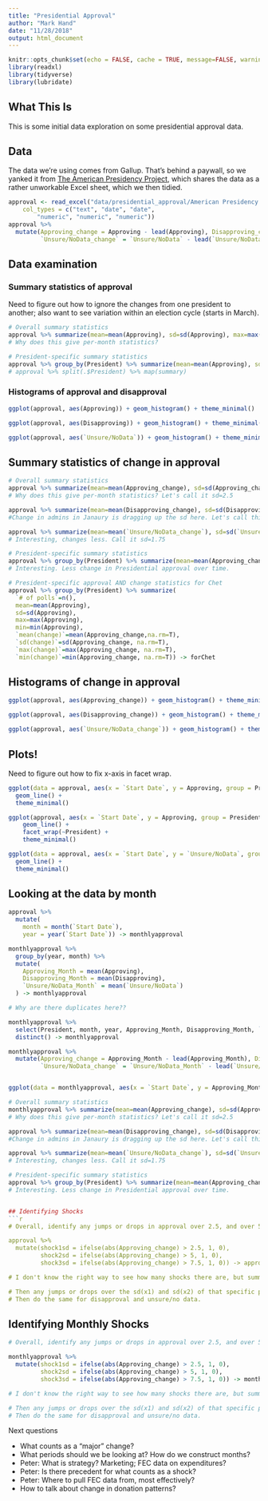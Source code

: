 ```yaml
---
title: "Presidential Approval"
author: "Mark Hand"
date: "11/28/2018"
output: html_document
---
```


```r
knitr::opts_chunk$set(echo = FALSE, cache = TRUE, message=FALSE, warning=FALSE)
library(readxl)
library(tidyverse)
library(lubridate)
```

## What This Is
This is some initial data exploration on some presidential approval data. 

## Data 
The data we're using comes from Gallup. That's behind a paywall, so we yanked it from [The American Presidency Project](https://www.presidency.ucsb.edu/statistics/data/presidential-job-approval), which shares the data as a rather unworkable Excel sheet, which we then tidied. 

```r
approval <- read_excel("data/presidential_approval/American Presidency Project - Approval Ratings for POTUS.xlsx", 
    col_types = c("text", "date", "date", 
        "numeric", "numeric", "numeric"))
approval %>% 
  mutate(Approving_change = Approving - lead(Approving), Disapproving_change = Disapproving - lead(Disapproving),
         `Unsure/NoData_change` = `Unsure/NoData` - lead(`Unsure/NoData`)) -> approval
```

## Data examination 

### Summary statistics of approval 
Need to figure out how to ignore the changes from one president to another; also want to see variation within an election cycle (starts in March). 

```r
# Overall summary statistics
approval %>% summarize(mean=mean(Approving), sd=sd(Approving), max=max(Approving), min=min(Approving))
# Why does this give per-month statistics? 

# President-specific summary statistics
approval %>% group_by(President) %>% summarize(mean=mean(Approving), sd=sd(Approving), max=max(Approving), min=min(Approving))
# approval %>% split(.$President) %>% map(summary)
```

### Histograms of approval and disapproval
```r
ggplot(approval, aes(Approving)) + geom_histogram() + theme_minimal()

ggplot(approval, aes(Disapproving)) + geom_histogram() + theme_minimal()

ggplot(approval, aes(`Unsure/NoData`)) + geom_histogram() + theme_minimal()

```

## Summary statistics of change in approval 
```r
# Overall summary statistics
approval %>% summarize(mean=mean(Approving_change), sd=sd(Approving_change), max=max(Approving_change), min=min(Approving_change))
# Why does this give per-month statistics? Let's call it sd=2.5

approval %>% summarize(mean=mean(Disapproving_change), sd=sd(Disapproving_change), max=max(Disapproving_change), min=min(Disapproving_change))
#Change in admins in Janaury is dragging up the sd here. Let's call this sd=2.75

approval %>% summarize(mean=mean(`Unsure/NoData_change`), sd=sd(`Unsure/NoData_change`), max=max(`Unsure/NoData_change`), min=min(`Unsure/NoData_change`))
# Interesting, changes less. Call it sd=1.75 

# President-specific summary statistics
approval %>% group_by(President) %>% summarize(mean=mean(Approving_change,na.rm=T), sd=sd(Approving_change, na.rm=T), max=max(Approving_change, na.rm=T), min=min(Approving_change, na.rm=T))
# Interesting. Less change in Presidential approval over time. 

# President-specific approval AND change statistics for Chet 
approval %>% group_by(President) %>% summarize(
  `# of polls`=n(),
  mean=mean(Approving), 
  sd=sd(Approving), 
  max=max(Approving), 
  min=min(Approving),
  `mean(change)`=mean(Approving_change,na.rm=T), 
  `sd(change)`=sd(Approving_change, na.rm=T), 
  `max(change)`=max(Approving_change, na.rm=T), 
  `min(change)`=min(Approving_change, na.rm=T)) -> forChet 
```

## Histograms of change in approval 
```r
ggplot(approval, aes(Approving_change)) + geom_histogram() + theme_minimal()

ggplot(approval, aes(Disapproving_change)) + geom_histogram() + theme_minimal()

ggplot(approval, aes(`Unsure/NoData_change`)) + geom_histogram() + theme_minimal()
```



## Plots! 
Need to figure out how to fix x-axis in facet wrap. 
```r
ggplot(data = approval, aes(x = `Start Date`, y = Approving, group = President, color = President)) +
  geom_line() +
  theme_minimal()

ggplot(approval, aes(x = `Start Date`, y = Approving, group = President, colour = President)) +
    geom_line() +
    facet_wrap(~President) + 
    theme_minimal()

ggplot(data = approval, aes(x = `Start Date`, y = `Unsure/NoData`, group = President, color = President)) +
  geom_line() +
  theme_minimal()
```

## Looking at the data by month
```r

approval %>% 
  mutate(
    month = month(`Start Date`),
    year = year(`Start Date`)) -> monthlyapproval

monthlyapproval %>%
  group_by(year, month) %>%
  mutate(
    Approving_Month = mean(Approving),
    Disapproving_Month = mean(Disapproving),
    `Unsure/NoData_Month` = mean(`Unsure/NoData`)
  ) -> monthlyapproval

# Why are there duplicates here?? 

monthlyapproval %>% 
  select(President, month, year, Approving_Month, Disapproving_Month, `Unsure/NoData_Month`) %>% 
  distinct() -> monthlyapproval

monthlyapproval %>% 
  mutate(Approving_change = Approving_Month - lead(Approving_Month), Disapproving_change = Disapproving_Month - lead(Disapproving_Month),
         `Unsure/NoData_change` = `Unsure/NoData_Month` - lead(`Unsure/NoData_Month`)) -> monthlyapproval



```

```r
ggplot(data = monthlyapproval, aes(x = `Start Date`, y = Approving_Month, color=President)) + geom_line() + facet_wrap( ~ President, ncol = 3, scales = "free_x") + theme_minimal() + labs(title="Presidential Approval", x="", y="Percent Approval")
```

```r
# Overall summary statistics
monthlyapproval %>% summarize(mean=mean(Approving_change), sd=sd(Approving_change), max=max(Approving_change), min=min(Approving_change))
# Why does this give per-month statistics? Let's call it sd=2.5

approval %>% summarize(mean=mean(Disapproving_change), sd=sd(Disapproving_change), max=max(Disapproving_change), min=min(Disapproving_change))
#Change in admins in Janaury is dragging up the sd here. Let's call this sd=2.75

approval %>% summarize(mean=mean(`Unsure/NoData_change`), sd=sd(`Unsure/NoData_change`), max=max(`Unsure/NoData_change`), min=min(`Unsure/NoData_change`))
# Interesting, changes less. Call it sd=1.75 

# President-specific summary statistics
approval %>% group_by(President) %>% summarize(mean=mean(Approving_change,na.rm=T), sd=sd(Approving_change, na.rm=T), max=max(Approving_change, na.rm=T), min=min(Approving_change, na.rm=T))
# Interesting. Less change in Presidential approval over time. 


## Identifying Shocks 
```r
# Overall, identify any jumps or drops in approval over 2.5, and over 5.

approval %>% 
  mutate(shock1sd = ifelse(abs(Approving_change) > 2.5, 1, 0),
         shock2sd = ifelse(abs(Approving_change) > 5, 1, 0),
         shock3sd = ifelse(abs(Approving_change) > 7.5, 1, 0)) -> approval

# I don't know the right way to see how many shocks there are, but summary() tells me there are 3985 data points and that 17.27% involve changes over 2.5 points, 4.367% of them involve shocks over 5 points, and that 1.707% of them involve shocks over 7 points. 

# Then any jumps or drops over the sd(x1) and sd(x2) of that specific president, to account for change over time in stickiness of ratings. 
# Then do the same for disapproval and unsure/no data. 
```

## Identifying Monthly Shocks 
```r
# Overall, identify any jumps or drops in approval over 2.5, and over 5.

monthlyapproval %>% 
  mutate(shock1sd = ifelse(abs(Approving_change) > 2.5, 1, 0),
         shock2sd = ifelse(abs(Approving_change) > 5, 1, 0),
         shock3sd = ifelse(abs(Approving_change) > 7.5, 1, 0)) -> monthlyapproval

# I don't know the right way to see how many shocks there are, but summary() tells me there are 3985 data points and that 17.27% involve changes over 2.5 points, 4.367% of them involve shocks over 5 points, and that 1.707% of them involve shocks over 7 points. 

# Then any jumps or drops over the sd(x1) and sd(x2) of that specific president, to account for change over time in stickiness of ratings. 
# Then do the same for disapproval and unsure/no data. 
```
Next questions

* What counts as a "major" change? 
* What periods should we be looking at? How do we construct months? 
* Peter: What is strategy? Marketing; FEC data on expenditures?  
* Peter: Is there precedent for what counts as a shock? 
* Peter: Where to pull FEC data from, most effectively? 
* How to talk about change in donation patterns? 